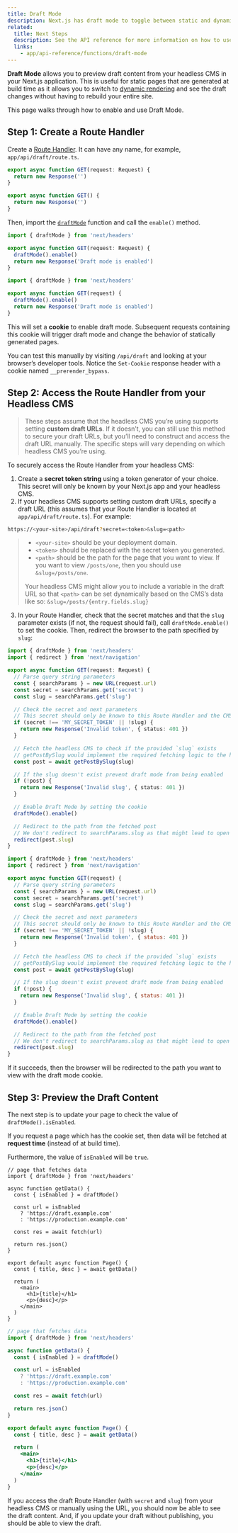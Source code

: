 ```yaml
---
title: Draft Mode
description: Next.js has draft mode to toggle between static and dynamic pages. You can learn how it works with App Router here.
related:
  title: Next Steps
  description: See the API reference for more information on how to use Draft Mode.
  links:
    - app/api-reference/functions/draft-mode
---
```


**Draft Mode** allows you to preview draft content from your headless CMS in your Next.js application. This is useful for static pages that are generated at build time as it allows you to switch to [dynamic rendering](/docs/app/building-your-application/rendering/server-components#dynamic-rendering) and see the draft changes without having to rebuild your entire site.

This page walks through how to enable and use Draft Mode.

## Step 1: Create a Route Handler

Create a [Route Handler](/docs/app/building-your-application/routing/route-handlers). It can have any name, for example, `app/api/draft/route.ts`.

```ts filename="app/api/draft/route.ts" switcher
export async function GET(request: Request) {
  return new Response('')
}
```

```js filename="app/api/draft/route.js" switcher
export async function GET() {
  return new Response('')
}
```

Then, import the [`draftMode`](/docs/app/api-reference/functions/draft-mode) function and call the `enable()` method.

```ts filename="app/api/draft/route.ts" switcher
import { draftMode } from 'next/headers'

export async function GET(request: Request) {
  draftMode().enable()
  return new Response('Draft mode is enabled')
}
```

```js filename="app/api/draft/route.js" switcher
import { draftMode } from 'next/headers'

export async function GET(request) {
  draftMode().enable()
  return new Response('Draft mode is enabled')
}
```

This will set a **cookie** to enable draft mode. Subsequent requests containing this cookie will trigger draft mode and change the behavior of statically generated pages.

You can test this manually by visiting `/api/draft` and looking at your browser’s developer tools. Notice the `Set-Cookie` response header with a cookie named `__prerender_bypass`.

## Step 2: Access the Route Handler from your Headless CMS

> These steps assume that the headless CMS you’re using supports setting **custom draft URLs**. If it doesn’t, you can still use this method to secure your draft URLs, but you’ll need to construct and access the draft URL manually. The specific steps will vary depending on which headless CMS you’re using.

To securely access the Route Handler from your headless CMS:

1. Create a **secret token string** using a token generator of your choice. This secret will only be known by your Next.js app and your headless CMS.
2. If your headless CMS supports setting custom draft URLs, specify a draft URL (this assumes that your Route Handler is located at `app/api/draft/route.ts`). For example:

```bash filename="Terminal"
https://<your-site>/api/draft?secret=<token>&slug=<path>
```

> - `<your-site>` should be your deployment domain.
> - `<token>` should be replaced with the secret token you generated.
> - `<path>` should be the path for the page that you want to view. If you want to view `/posts/one`, then you should use `&slug=/posts/one`.
>
> Your headless CMS might allow you to include a variable in the draft URL so that `<path>` can be set dynamically based on the CMS’s data like so: `&slug=/posts/{entry.fields.slug}`

3. In your Route Handler, check that the secret matches and that the `slug` parameter exists (if not, the request should fail), call `draftMode.enable()` to set the cookie. Then, redirect the browser to the path specified by `slug`:

```ts filename="app/api/draft/route.ts" switcher
import { draftMode } from 'next/headers'
import { redirect } from 'next/navigation'

export async function GET(request: Request) {
  // Parse query string parameters
  const { searchParams } = new URL(request.url)
  const secret = searchParams.get('secret')
  const slug = searchParams.get('slug')

  // Check the secret and next parameters
  // This secret should only be known to this Route Handler and the CMS
  if (secret !== 'MY_SECRET_TOKEN' || !slug) {
    return new Response('Invalid token', { status: 401 })
  }

  // Fetch the headless CMS to check if the provided `slug` exists
  // getPostBySlug would implement the required fetching logic to the headless CMS
  const post = await getPostBySlug(slug)

  // If the slug doesn't exist prevent draft mode from being enabled
  if (!post) {
    return new Response('Invalid slug', { status: 401 })
  }

  // Enable Draft Mode by setting the cookie
  draftMode().enable()

  // Redirect to the path from the fetched post
  // We don't redirect to searchParams.slug as that might lead to open redirect vulnerabilities
  redirect(post.slug)
}
```

```js filename="app/api/draft/route.js" switcher
import { draftMode } from 'next/headers'
import { redirect } from 'next/navigation'

export async function GET(request) {
  // Parse query string parameters
  const { searchParams } = new URL(request.url)
  const secret = searchParams.get('secret')
  const slug = searchParams.get('slug')

  // Check the secret and next parameters
  // This secret should only be known to this Route Handler and the CMS
  if (secret !== 'MY_SECRET_TOKEN' || !slug) {
    return new Response('Invalid token', { status: 401 })
  }

  // Fetch the headless CMS to check if the provided `slug` exists
  // getPostBySlug would implement the required fetching logic to the headless CMS
  const post = await getPostBySlug(slug)

  // If the slug doesn't exist prevent draft mode from being enabled
  if (!post) {
    return new Response('Invalid slug', { status: 401 })
  }

  // Enable Draft Mode by setting the cookie
  draftMode().enable()

  // Redirect to the path from the fetched post
  // We don't redirect to searchParams.slug as that might lead to open redirect vulnerabilities
  redirect(post.slug)
}
```

If it succeeds, then the browser will be redirected to the path you want to view with the draft mode cookie.

## Step 3: Preview the Draft Content

The next step is to update your page to check the value of `draftMode().isEnabled`.

If you request a page which has the cookie set, then data will be fetched at **request time** (instead of at build time).

Furthermore, the value of `isEnabled` will be `true`.

```tsx filename="app/page.tsx" switcher
// page that fetches data
import { draftMode } from 'next/headers'

async function getData() {
  const { isEnabled } = draftMode()

  const url = isEnabled
    ? 'https://draft.example.com'
    : 'https://production.example.com'

  const res = await fetch(url)

  return res.json()
}

export default async function Page() {
  const { title, desc } = await getData()

  return (
    <main>
      <h1>{title}</h1>
      <p>{desc}</p>
    </main>
  )
}
```

```jsx filename="app/page.js" switcher
// page that fetches data
import { draftMode } from 'next/headers'

async function getData() {
  const { isEnabled } = draftMode()

  const url = isEnabled
    ? 'https://draft.example.com'
    : 'https://production.example.com'

  const res = await fetch(url)

  return res.json()
}

export default async function Page() {
  const { title, desc } = await getData()

  return (
    <main>
      <h1>{title}</h1>
      <p>{desc}</p>
    </main>
  )
}
```

If you access the draft Route Handler (with `secret` and `slug`) from your headless CMS or manually using the URL, you should now be able to see the draft content. And, if you update your draft without publishing, you should be able to view the draft.
